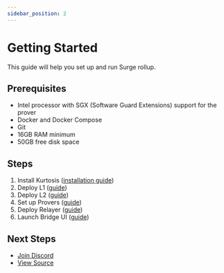 ```yaml
---
sidebar_position: 2
---
```


# Getting Started

This guide will help you set up and run Surge rollup.

## Prerequisites

- Intel processor with SGX (Software Guard Extensions) support for the prover
- Docker and Docker Compose
- Git
- 16GB RAM minimum
- 50GB free disk space

## Steps

1. Install Kurtosis ([installation guide](https://docs.kurtosis.com/quickstart))
2. Deploy L1 ([guide](/docs/Guides/deploy-l1))
3. Deploy L2 ([guide](/docs/Guides/deploy-l2))
4. Set up Provers ([guide](/docs/Guides/provers))
5. Deploy Relayer ([guide](/docs/Guides/deploy-relay))
6. Launch Bridge UI ([guide](/docs/Guides/deploy-bridge-ui))

## Next Steps

- [Join Discord](https://discord.gg/nethermind)
- [View Source](https://github.com/NethermindEth)
